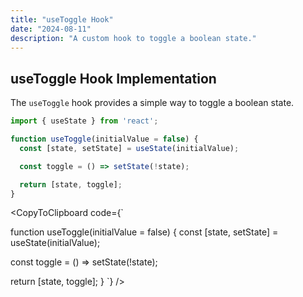 ```yaml
---
title: "useToggle Hook"
date: "2024-08-11"
description: "A custom hook to toggle a boolean state."
---
```


## useToggle Hook Implementation

The `useToggle` hook provides a simple way to toggle a boolean state.

```javascript
import { useState } from 'react';

function useToggle(initialValue = false) {
  const [state, setState] = useState(initialValue);

  const toggle = () => setState(!state);

  return [state, toggle];
}
```

<CopyToClipboard code={`

function useToggle(initialValue = false) {
  const [state, setState] = useState(initialValue);

  const toggle = () => setState(!state);

  return [state, toggle];
}
`} />